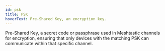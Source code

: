 ```yaml
---
id: psk
title: PSK
hoverText: Pre-Shared Key, an encryption key.
---
```


Pre-Shared Key, a secret code or passphrase used in Meshtastic channels for encryption, ensuring that only devices with the matching PSK can communicate within that specific channel.
